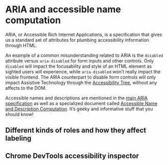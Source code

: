 # ARIA and accessible name computation

ARIA, or Accessible Rich Internet Applications, is a specification that gives us a standard set of attributes for plumbing accessibility information through HTML.

An example of a common misunderstanding related to ARIA is the `disabled` attribute versus `aria-disabled` for form inputs and other controls. Only `disabled` will impact the focusability and style of an HTML element as sighted users will experience, while `aria-disabled` won’t really impact the visible frontend. The ARIA counterpart to disable form controls will only impact Assistive Technology through the [Accessibility Tree](/topics/accessible-naming-screen-readers/the-accessibility-tree), without any affects to the DOM.

Accessible names and descriptions are mentioned in the [main ARIA specification](https://www.w3.org/TR/wai-aria-1.2/#namecalculation) as well as a specialized document called [Accessible Name and Description Computation](https://www.w3.org/TR/accname-1.2/). It’s geeky and informative stuff that you should know!

## Different kinds of roles and how they affect labeling

## Chrome DevTools accessibility inspector
